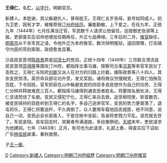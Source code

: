 '''王得仁'''{{BD|？||1449年|catIdx=W}}，名'''仁'''，[[以字行|以字行]]，明朝官员。

新建人。本姓谢，其父躲避仇人，冒母姓王。王得仁五岁丧母，哀号如同成人。初为卫吏，因有才学，被推荐授[[汀州府|汀州府]][[經歷_(官職)|经历]]。廉能勤敏，上下爱之。在任九年，正统九年（1444年）七月任满当迁官，军民数千人请求让他留任，巡按御史张淑等上报，吏部查实后诏命他增加任期再任，升正七品俸禄。三年后的二月，[[推官|推官]]缺任，[[明英宗|明英宗]]从千余军民之请，令他升迁为本府推官。数次辩明冤狱，退回馈赠，打击镇守内臣的苛刻索取，政绩愈发显著。

沙县民变首领[[陈政景|陈政景]]原是[[邓茂七|邓茂七]]的党羽，正统十四年（1449年）三月联合清流县民变首领[[蓝得隆|蓝得隆]]等围攻汀州府。都指挥佥事马雄、按察司佥事[[况真|况真]]等率官军民壮丁击败之，王得仁与知府[[刘能_(明朝)|刘能]]又派人在对方的归路上拦截，擒陈政景等八十四人，其余变民惊溃。英宗命兵部论功升赏，发文奖励。诸将商议穷搜贼党，王得仁怕殃及百姓，下令招抚。官军抓获在山中躲避变民的四百多良民想作为自己的功劳，王得仁分辨并释放难民三百人。都指挥马雄得到通变民者姓名，将要按名册处决，王得仁坚请焚烧了名册。变民又侵犯宁化，王得仁率兵去救，追至柳阳里，斩首数百，被变民挟持的百姓听到王得仁的名字，多自己逃奔官军，变民的势力更衰落了，退屯将乐，王得仁将要追歼，不久病倒了。众人要用车载他回去就医，他不同意，说自己一动，变民必会长驱直入，于是在帐中坐起，告谕将吏戮力平乱，说完就去世了。军民哀恸。丧车回去时，哭奠者布满道路，多绘像祭祀。[[天顺_(明朝)|天顺]]末年，吏民请求为他建祠。七年（1463年）正月，有司也为此请求，礼部上奏，得查实后下诏如广东[[杨信民|杨信民]]故事，春秋致祭。

子[[谢一夔|王一夔]]。

{{DEFAULTSORT:W}}
[[Category:王姓|D]]
[[Category:新建人|Category:新建人]]
[[Category:明朝汀州府經歷|Category:明朝汀州府經歷]]
[[Category:明朝汀州府推官|Category:明朝汀州府推官]]